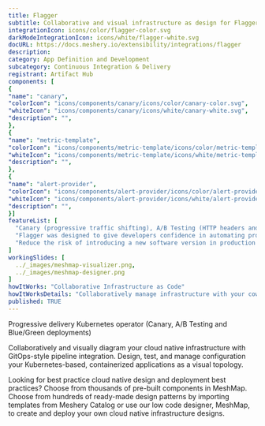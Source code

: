 ```yaml
---
title: Flagger
subtitle: Collaborative and visual infrastructure as design for Flagger
integrationIcon: icons/color/flagger-color.svg
darkModeIntegrationIcon: icons/white/flagger-white.svg
docURL: https://docs.meshery.io/extensibility/integrations/flagger
description: 
category: App Definition and Development
subcategory: Continuous Integration & Delivery
registrant: Artifact Hub
components: [
{
"name": "canary",
"colorIcon": "icons/components/canary/icons/color/canary-color.svg",
"whiteIcon": "icons/components/canary/icons/white/canary-white.svg",
"description": "",
},
{
"name": "metric-template",
"colorIcon": "icons/components/metric-template/icons/color/metric-template-color.svg",
"whiteIcon": "icons/components/metric-template/icons/white/metric-template-white.svg",
"description": "",
},
{
"name": "alert-provider",
"colorIcon": "icons/components/alert-provider/icons/color/alert-provider-color.svg",
"whiteIcon": "icons/components/alert-provider/icons/white/alert-provider-white.svg",
"description": "",
}]
featureList: [
  "Canary (progressive traffic shifting), A/B Testing (HTTP headers and cookies traffic routing), Blue/Green (traffic switching and mirroring)",
  "Flagger was designed to give developers confidence in automating production releases with progressive delivery techniques.",
  "Reduce the risk of introducing a new software version in production by gradually shifting traffic to the new version while measuring metrics like HTTP/gRPC request success rate and latency."
]
workingSlides: [
  ../_images/meshmap-visualizer.png,
  ../_images/meshmap-designer.png
]
howItWorks: "Collaborative Infrastructure as Code"
howItWorksDetails: "Collaboratively manage infrastructure with your coworkers synchronously sharing the same designs."
published: TRUE
---
```

<p>
Progressive delivery Kubernetes operator (Canary, A/B Testing and Blue/Green deployments)
</p>
<p>
    Collaboratively and visually diagram your cloud native infrastructure with GitOps-style pipeline integration. Design, test, and manage configuration your Kubernetes-based, containerized applications as a visual topology.
</p>
<p>
    Looking for best practice cloud native design and deployment best practices? Choose from thousands of pre-built components in MeshMap. Choose from hundreds of ready-made design patterns by importing templates from Meshery Catalog or use our low code designer, MeshMap, to create and deploy your own cloud native infrastructure designs.
</p>
